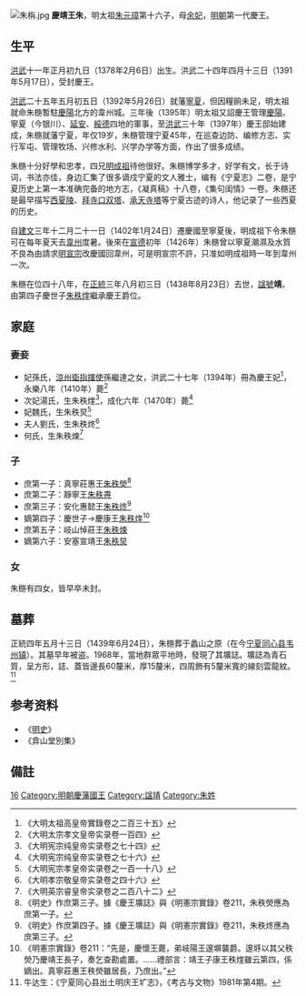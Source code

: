 {{CJK-New-Char|3BB5|ver=A}}
[[File:朱栴.jpg|thumb]]
'''慶靖王朱{{ruby|㮵|-{zh-cn:zhān;zh-tw:ㄓㄢ;zh-hk:zin<sup>1</sup>;}-}}'''{{BD|1378年|2月6日|1438年|8月23日|catIdx=Z朱}}，明太祖[[朱元璋|朱元璋]]第十六子，母[[余妃_(明太祖)|余妃]]，[[明朝|明朝]]第一代慶王。

== 生平 ==
[[洪武|洪武]]十一年正月初九日（1378年2月6日）出生。洪武二十四年四月十三日（1391年5月17日），受封慶王。

[[洪武|洪武]]二十五年五月初五日（1392年5月26日）就藩[[寧夏|寧夏]]，但因糧餉未足，明太祖就命朱㮵暫駐[[慶陽|慶陽]]北方的韋州城。三年後（1395年）明太祖又詔慶王管理[[慶陽|慶陽]]、寧夏（今银川）、[[延安|延安]]、[[綏德|綏德]]四地的軍事，至[[洪武|洪武]]三十年（1397年）慶王邸始建成，朱㮵就藩宁夏，年仅19岁，朱㮵管理宁夏45年，在巡查边防、编修方志、实行军屯、管理牧场、兴修水利、兴学办学等方面，作出了很多成绩。

朱㮵十分好學和忠孝，四兄[[明成祖|明成祖]]待他很好。朱㮵博学多才，好学有文，长于诗词，书法亦佳，身边汇集了很多谪戍宁夏的文人雅士，编有《宁夏志》二卷，是宁夏历史上第一本准确完备的地方志，《凝真稿》十八卷，《集句闺情》一卷。朱㮵还是最早描写[[西夏陵|西夏陵]]、[[拜寺口双塔|拜寺口双塔]]、[[承天寺塔|承天寺塔]]等宁夏古迹的诗人，他记录了一些西夏的历史。

自[[建文|建文]]三年十二月二十一日（1402年1月24日）遷慶國至寧夏後，明成祖下令朱㮵可在每年夏天去[[韋州|韋州]]度暑。後來在[[宣德|宣德]]初年（1426年）朱㮵曾以寧夏潮濕及水質不良為由請求[[明宣宗|明宣宗]]改慶國回韋州，可是明宣宗不許，只准如明成祖時一年到韋州一次。

朱㮵在位四十八年，在[[正统_(年号)|正統]]三年八月初三日（1438年8月23日）去世，[[諡號|諡號]]'''靖'''。由第四子慶世子[[朱秩煃|朱秩煃]]繼承慶王爵位。

== 家庭 ==
{{Ahnentafel top}}<center>
{{ahnentafel-compact5
|boxstyle_1=background-color: #ff8000;
|boxstyle_2=background-color: #ff6700;
|boxstyle_3=background-color: #ff4e00;
|boxstyle_4=background-color: #ff3500;
|boxstyle_5=background-color: #ff1c00;
|1='''慶靖王朱㮵'''
|2='''父：'''太祖高皇帝[[朱元璋|朱元璋]]
|3='''母：'''[[余妃_(明太祖)|余妃]]余氏
|4='''祖父：'''（追尊）仁祖淳皇帝[[朱世珍|朱世珍]]
|5='''祖母：'''（追尊）[[淳皇后|淳皇后]]陈氏
|6=
|7=
|8='''曾祖父：'''（追尊）熙祖裕皇帝[[朱初一|朱初一]]
|9='''曾祖母：'''（追尊）[[裕皇后|裕皇后]]王氏
|10='''外曾祖父：'''（追封）[[杨王|杨王]]陈氏
|11='''外曾祖母：'''（追封）杨王夫人
|12=
|13=
|14=
|15=
|16='''高祖父：'''（追尊）懿祖恒皇帝[[朱四九|朱四九]]
|17='''高祖母：'''（追尊）[[恒皇后|恒皇后]]侯氏
|18=
|19=
|20=
|21=
|22=
|23=
|24=
|25=
|26=
|27=
|28=
|29=
|30=
|31=
}}</center>
{{ahnentafel bottom}}
=== 妻妾 ===
*妃孫氏，[[涼州衛|涼州衛]][[指揮使|指揮使]]孫繼達之女，洪武二十七年（1394年）冊為慶王妃<ref>《大明太祖高皇帝實錄卷之二百三十五》</ref>，永樂八年（1410年）薨<ref>《大明太宗孝文皇帝实录卷一百四》</ref>
*次妃湯氏，生朱秩煃<ref>《大明宪宗纯皇帝实录卷之七十四》</ref>，成化六年（1470年）薨<ref>《大明宪宗纯皇帝实录卷之七十六》</ref>
*妃魏氏，生朱秩炅<ref>《大明宪宗孝皇帝实录卷之一百一十八》</ref>
*夫人劉氏，生朱秩炵<ref>《大明孝宗敬皇帝实录卷之四十六》</ref>
*何氏，生朱秩煉<ref>《大明英宗睿皇帝实录卷之二百八十二》</ref>

=== 子 ===
*庶第一子：真寧莊惠王[[朱秩熒|朱秩熒]]<ref>《明史》作庶第三子。據《慶王壙誌》與《明憲宗實錄》卷211，朱秩熒應為庶第一子。</ref>
*庶第二子：靜寧王[[朱秩燾|朱秩燾]]
*庶第三子：安化惠懿王[[朱秩炵|朱秩炵]]<ref>《明史》作庶第四子。據《慶王壙誌》與《明憲宗實錄》卷211，朱秩炵應為庶第三子。</ref>
*嫡第四子：慶世子→慶康王[[朱秩煃|朱秩煃]]<ref>《明憲宗實錄》卷211：“先是，慶懷王薨，弟岐陽王邃塀襲爵。邃垿以其父秩熒乃慶靖王長子，奏乞查勘處置。……禮部言：靖王子康王秩煃雖云第四，係嫡出。真寧莊惠王秩熒雖居長，乃庶出。”</ref>
*庶第五子：岐山悼莊王[[朱秩煉|朱秩煉]]
*嫡第六子：安塞宣靖王[[朱秩炅|朱秩炅]]

=== 女 ===
朱㮵有四女，皆早卒未封。

== 墓葬 ==
正統四年五月十三日（1439年6月24日），朱㮵葬于蠡山之原（在今[[宁夏|宁夏]][[同心县|同心县]][[韦州镇|韦州镇]]）。其墓早年被盗。1968年，當地群眾平地時，發現了其壙誌。壙誌為青石質，呈方形，誌、蓋皆邊長60釐米，厚15釐米，四周飾有5釐米寬的線刻雲龍紋。<ref>牛达生：《宁夏同心县出土明庆王圹志》，《考古与文物》1981年第4期。</ref>
{{Quotation|
[誌蓋]<br>
大明慶靖王墓<br>
[誌文]<br>
　　慶王壙誌<br>
　　王諱㮵，<br>
太祖高皇帝第十五子也。母妃余氏。生於洪武戊午正月<br>
　　　九日。二十四年辛未四月十三日，冊封慶王。二十<br>
　　　六年癸酉五月，之國陝西之韋州。三十四年辛巳<br>
　　　十二月，徙國寧夏。正統三年八月初三日，以疾薨，<br>
　　　享年六十一。惟王<br>
　國家至親，令德孝恭，樂善循禮，祗事<br>
　朝廷，始終無間。宜其榮膺壽祉，永享貴富。乃遽罹大故，<br>
　　　嗚呼惜哉！妃孫氏，指揮繼達之女，先薨。子男六人：<br>
　　　世子秩煃；真寧王秩熒；静寧王秩燾；安化王秩炵；<br>
　　　岐山王秩煉；第六子，未封。秩燾、秩煉先薨。女四人，<br>
　　　未封，亦薨。孫男二人，孫女五人。初，<br>
皇上聞王有疾，即遣中官以名醫、良藥馳視。方就道，而訃<br>
　　　音至矣。<br>
上深感悼，輟朝三日，遣使徃祭，<br>
賜謚曰靖，命有司治喪葬。以正統四年五月十三日，葬-{于}-<br>
　　　蠡山之原。爰述大㮣，誌諸幽堂，用垂不朽焉。謹誌。
}}

==参考资料==
*《[[明史|明史]]》
*《弇山堂別集》

==備註==
{{reflist|3}}

{{s-start}}
{{s-none|無|[[明太祖|明太祖]]封之}}
{{s-ttl|title=[[明朝藩王列表_(慶王系)|明慶國國王]]|years=1391年－1438年}}
{{s-after|子康王[[朱秩煃|朱秩煃]]}}
{{end}}

{{明太祖皇室|nocat}}
[[Category:明太祖皇子|16]]
[[Category:明朝慶藩國王|Category:明朝慶藩國王]]
[[Category:諡靖|Category:諡靖]]
[[Category:朱姓|Category:朱姓]]